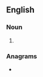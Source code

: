 ==English==

===Noun===
{{head|en|noun form}}

# {{plural of|en|nestmate}}

===Anagrams===
* {{anagrams|en|a=aeemnsstt|matteness|means test|means-test|seatments|statesmen}}